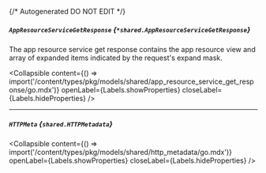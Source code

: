 {/* Autogenerated DO NOT EDIT  */}

##### `AppResourceServiceGetResponse` *{`*shared.AppResourceServiceGetResponse`}*
The app resource service get response contains the app resource view and array of expanded items indicated by the request's expand mask.

<Collapsible content={() => import('/content/types/pkg/models/shared/app_resource_service_get_response/go.mdx')} openLabel={Labels.showProperties} closeLabel={Labels.hideProperties} />


---
##### `HTTPMeta` *{`shared.HTTPMetadata`}*

<Collapsible content={() => import('/content/types/pkg/models/shared/http_metadata/go.mdx')} openLabel={Labels.showProperties} closeLabel={Labels.hideProperties} />



